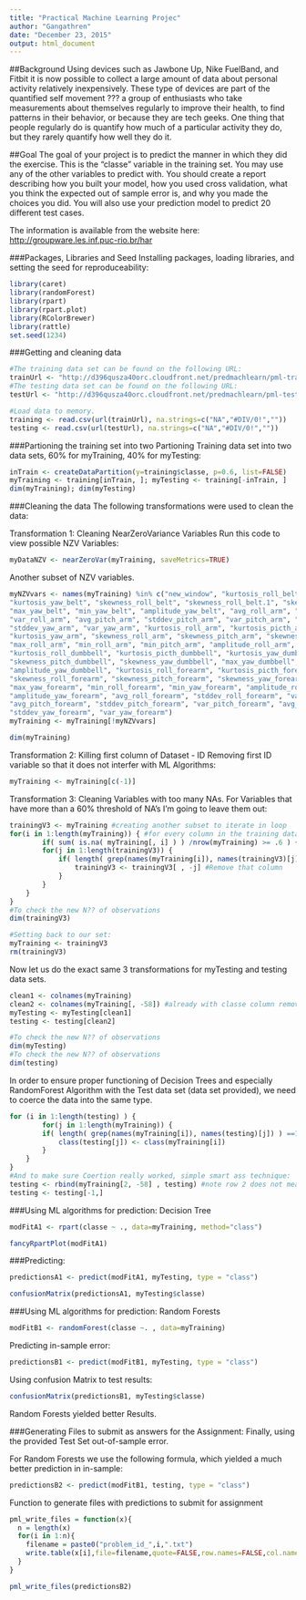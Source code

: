 ```yaml
---
title: "Practical Machine Learning Projec"
author: "Gangathren"
date: "December 23, 2015"
output: html_document
---
```


##Background
Using devices such as Jawbone Up, Nike FuelBand, and Fitbit it is now possible to collect a large amount of data about personal activity relatively inexpensively. These type of devices are part of the quantified self movement ??? a group of enthusiasts who take measurements about themselves regularly to improve their health, to find patterns in their behavior, or because they are tech geeks. One thing that people regularly do is quantify how much of a particular activity they do, but they rarely quantify how well they do it.

##Goal
The goal of your project is to predict the manner in which they did the exercise. This is the "classe" variable in the training set. You may use any of the other variables to predict with. You should create a report describing how you built your model, how you used cross validation, what you think the expected out of sample error is, and why you made the choices you did. You will also use your prediction model to predict 20 different test cases.

The information is available from the website here: [http://groupware.les.inf.puc-rio.br/har](http://groupware.les.inf.puc-rio.br/har)

###Packages, Libraries and Seed
Installing packages, loading libraries, and setting the seed for reproduceability:
```r
library(caret)
library(randomForest)
library(rpart) 
library(rpart.plot)
library(RColorBrewer)
library(rattle)
set.seed(1234)
```

###Getting and cleaning data

```r
#The training data set can be found on the following URL:
trainUrl <- "http://d396qusza40orc.cloudfront.net/predmachlearn/pml-training.csv"
#The testing data set can be found on the following URL:
testUrl <- "http://d396qusza40orc.cloudfront.net/predmachlearn/pml-testing.csv"
```


```r
#Load data to memory.
training <- read.csv(url(trainUrl), na.strings=c("NA","#DIV/0!",""))
testing <- read.csv(url(testUrl), na.strings=c("NA","#DIV/0!",""))
```

###Partioning the training set into two
Partioning Training data set into two data sets, 60% for myTraining, 40% for myTesting:
```r
inTrain <- createDataPartition(y=training$classe, p=0.6, list=FALSE)
myTraining <- training[inTrain, ]; myTesting <- training[-inTrain, ]
dim(myTraining); dim(myTesting)
```

###Cleaning the data
The following transformations were used to clean the data:

Transformation 1: Cleaning NearZeroVariance Variables Run this code to view possible NZV Variables:
```r
myDataNZV <- nearZeroVar(myTraining, saveMetrics=TRUE)
```

Another subset of NZV variables.
```r
myNZVvars <- names(myTraining) %in% c("new_window", "kurtosis_roll_belt", "kurtosis_picth_belt",
"kurtosis_yaw_belt", "skewness_roll_belt", "skewness_roll_belt.1", "skewness_yaw_belt",
"max_yaw_belt", "min_yaw_belt", "amplitude_yaw_belt", "avg_roll_arm", "stddev_roll_arm",
"var_roll_arm", "avg_pitch_arm", "stddev_pitch_arm", "var_pitch_arm", "avg_yaw_arm",
"stddev_yaw_arm", "var_yaw_arm", "kurtosis_roll_arm", "kurtosis_picth_arm",
"kurtosis_yaw_arm", "skewness_roll_arm", "skewness_pitch_arm", "skewness_yaw_arm",
"max_roll_arm", "min_roll_arm", "min_pitch_arm", "amplitude_roll_arm", "amplitude_pitch_arm",
"kurtosis_roll_dumbbell", "kurtosis_picth_dumbbell", "kurtosis_yaw_dumbbell", "skewness_roll_dumbbell",
"skewness_pitch_dumbbell", "skewness_yaw_dumbbell", "max_yaw_dumbbell", "min_yaw_dumbbell",
"amplitude_yaw_dumbbell", "kurtosis_roll_forearm", "kurtosis_picth_forearm", "kurtosis_yaw_forearm",
"skewness_roll_forearm", "skewness_pitch_forearm", "skewness_yaw_forearm", "max_roll_forearm",
"max_yaw_forearm", "min_roll_forearm", "min_yaw_forearm", "amplitude_roll_forearm",
"amplitude_yaw_forearm", "avg_roll_forearm", "stddev_roll_forearm", "var_roll_forearm",
"avg_pitch_forearm", "stddev_pitch_forearm", "var_pitch_forearm", "avg_yaw_forearm",
"stddev_yaw_forearm", "var_yaw_forearm")
myTraining <- myTraining[!myNZVvars]

dim(myTraining)
```

Transformation 2: Killing first column of Dataset - ID Removing first ID variable so that it does not interfer with ML Algorithms:
```r
myTraining <- myTraining[c(-1)]
```

Transformation 3: Cleaning Variables with too many NAs. For Variables that have more than a 60% threshold of NA's I'm going to leave them out:
```r
trainingV3 <- myTraining #creating another subset to iterate in loop
for(i in 1:length(myTraining)) { #for every column in the training dataset
        if( sum( is.na( myTraining[, i] ) ) /nrow(myTraining) >= .6 ) { #if n?? NAs > 60% of total observations
        for(j in 1:length(trainingV3)) {
            if( length( grep(names(myTraining[i]), names(trainingV3)[j]) ) ==1)  { #if the columns are the same:
                trainingV3 <- trainingV3[ , -j] #Remove that column
            }   
        } 
    }
}
#To check the new N?? of observations
dim(trainingV3)
```

```r
#Setting back to our set:
myTraining <- trainingV3
rm(trainingV3)
```

Now let us do the exact same 3 transformations for myTesting and testing data sets.
```r
clean1 <- colnames(myTraining)
clean2 <- colnames(myTraining[, -58]) #already with classe column removed
myTesting <- myTesting[clean1]
testing <- testing[clean2]

#To check the new N?? of observations
dim(myTesting)
#To check the new N?? of observations
dim(testing)
```

In order to ensure proper functioning of Decision Trees and especially RandomForest Algorithm with the Test data set (data set provided), we need to coerce the data into the same type.
```r
for (i in 1:length(testing) ) {
        for(j in 1:length(myTraining)) {
        if( length( grep(names(myTraining[i]), names(testing)[j]) ) ==1)  {
            class(testing[j]) <- class(myTraining[i])
        }      
    }      
}
#And to make sure Coertion really worked, simple smart ass technique:
testing <- rbind(myTraining[2, -58] , testing) #note row 2 does not mean anything, this will be removed right.. now:
testing <- testing[-1,]
```

###Using ML algorithms for prediction: Decision Tree
```r
modFitA1 <- rpart(classe ~ ., data=myTraining, method="class")
```

```r
fancyRpartPlot(modFitA1)
```

###Predicting:
```r
predictionsA1 <- predict(modFitA1, myTesting, type = "class")
```

```r
confusionMatrix(predictionsA1, myTesting$classe)
```

###Using ML algorithms for prediction: Random Forests
```r
modFitB1 <- randomForest(classe ~. , data=myTraining)
```
Predicting in-sample error:
```r
predictionsB1 <- predict(modFitB1, myTesting, type = "class")
```
Using confusion Matrix to test results:
```r
confusionMatrix(predictionsB1, myTesting$classe)
```
Random Forests yielded better Results.

###Generating Files to submit as answers for the Assignment:
Finally, using the provided Test Set out-of-sample error.

For Random Forests we use the following formula, which yielded a much better prediction in in-sample:
```r
predictionsB2 <- predict(modFitB1, testing, type = "class")
```

Function to generate files with predictions to submit for assignment
```r
pml_write_files = function(x){
  n = length(x)
  for(i in 1:n){
    filename = paste0("problem_id_",i,".txt")
    write.table(x[i],file=filename,quote=FALSE,row.names=FALSE,col.names=FALSE)
  }
}

pml_write_files(predictionsB2)
```

